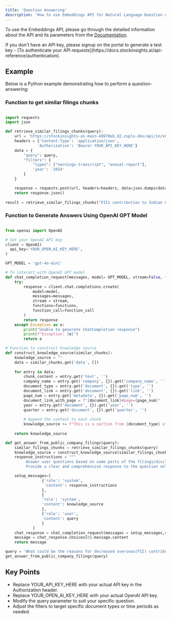 ```yaml
---
title: 'Question Answering'
description: 'How to use Embeddings API for Natural Language Question Answering via any LLM'
---
```


To use the Embeddings API, please go through the detailed information about the API and its parameters from the [Documentation](https://docs.stockinsights.ai/api-reference/india_endpoints/filings-embeddings-search).

<Note>
  If you don't have an API key, please signup on the portal to generate a test key - [To authenticate your API requests](https://docs.stockinsights.ai/api-reference/authentication).
</Note>

## Example

Below is a Python example demonstrating how to perform a question-answering:

### Function to get similar filings chunks

```python

import requests
import json

def retrieve_similar_filings_chunks(query):
    url = 'https://stockinsights-ai-main-49970eb.d2.zuplo.dev/api/in/v0/documents/embeddings-search'
    headers = {'Content-Type': 'application/json',
              'Authorization': 'Bearer YOUR_API_KEY_HERE'}
    data = {
        "query": query,
        "filters": {
            "types": ["earnings-transcript", "annual-report"],
            'year': '2024'
        }
    }

    response = requests.post(url, headers=headers, data=json.dumps(data))
    return response.json()
    
result = retrieve_similar_filings_chunks("FIIs contribution to Indian Capital Markets")
```

### Function to Generate Answers Using OpenAI GPT Model

```python

from openai import OpenAI

# Set your OpenAI API key
client = OpenAI(
  api_key='YOUR_OPEN_AI_KEY_HERE',
)

GPT_MODEL = 'gpt-4o-mini'

# To interact with OpenAI GPT model
def chat_completion_request(messages, model= GPT_MODEL, stream=False, functions=None, function_call=None):
    try:
        response = client.chat.completions.create(
            model=model,
            messages=messages,
            stream = stream,
            functions=functions,
            function_call=function_call
        )
        return response
    except Exception as e:
        print("Unable to generate ChatCompletion response")
        print(f"Exception: {e}")
        return e

# Function to construct knowledge source
def construct_knowledge_source(similar_chunks):
    knowledge_source = ""
    data = similar_chunks.get('data', [])
    
    for entry in data:
        chunk_content = entry.get('text', '')
        company_name = entry.get('company', {}).get('company_name', '')
        document_type = entry.get('document', {}).get('type', '')
        document_link = entry.get('document', {}).get('link', '')
        page_num = entry.get('metadata', {}).get('page_num', '')
        document_link_with_page = f"{document_link}#page={page_num}"
        year = entry.get('document', {}).get('year', '')
        quarter = entry.get('document', {}).get('quarter', '')
        
        # Append the context to each chunk
        knowledge_source += f"This is a section from {document_type} of company {company_name} for FY{year} {quarter if quarter else ''} from {document_link_with_page}: {chunk_content};\n\n"
    
    return knowledge_source

def get_answer_from_public_company_filings(query):
    similar_filings_chunks = retrieve_similar_filings_chunks(query)
    knowledge_source = construct_knowledge_source(similar_filings_chunks)
    response_instructions = """
         Answer user questions based on some parts of the filings/disclosures identified as most relevant to the question.
         Provide a clear and comprehensive response to the question only from the provided context. """

    setup_messages=[
                {'role': 'system', 
                 'content': response_instructions
                },
                {
                'role': 'system',
                'content': knowledge_source
                },
                {'role': 'user',
                'content': query
                }
            ]
    chat_response = chat_completion_request(messages = setup_messages,stream = False)
    message = chat_response.choices[0].message.content
    return message

query = 'What could be the reasons for decreased overseas(FII) contribution in Indian Capital Markets decreasing while the Domestic fund flows contributions are increasing'
get_answer_from_public_company_filings(query)
```

## Key Points

- Replace YOUR_API_KEY_HERE with your actual API key in the Authorization header.
- Replace YOUR_OPEN_AI_KEY_HERE with your actual OpenAI API key.
- Modify the query parameter to suit your specific question.
- Adjust the filters to target specific document types or time periods as needed.